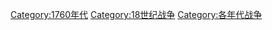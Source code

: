 [[Category:1760年代|Category:1760年代]]
[[Category:18世纪战争|Category:18世纪战争]]
[[Category:各年代战争|Category:各年代战争]]